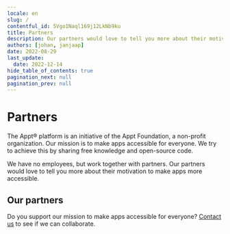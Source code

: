 ```yaml
---
locale: en
slug: /
contentful_id: 5Vgo1Naql169j12LkNb9ku
title: Partners
description: Our partners would love to tell you more about their motivation to make apps more accessible.
authors: [johan, janjaap]
date: 2022-08-29
last_update:
  date: 2022-12-14
hide_table_of_contents: true
pagination_next: null
pagination_prev: null
---
```


# Partners

The Appt® platform is an initiative of the Appt Foundation, a non-profit organization. Our mission is to make apps accessible for everyone. We try to achieve this by sharing free knowledge and open-source code.

We have no employees, but work together with partners. Our partners would love to tell you more about their motivation to make apps more accessible.

## Our partners

<LinkList title="Partners link list" isHighlighted={true}>
  <LinkListItem
    url="/en/partners/abra"
    title="Read more about Abra"
    label="Abra"
    description="Abra builds software and provides consulting to make digital accessibility understandable for everyone."
    image="/img/light/logos/abra-icon.svg"
    imageDark="/img/dark/logos/abra-icon.svg"
    alt="Abra logo"
  />
  <LinkListItem
    url="/en/partners/q42"
    title="Read more about Q42"
    label="Q42"
    description="Digital product studio Q42 is co-initiator of Appt.org and created the library for measuring accessibility features in apps."
    image="/img/light/logos/q42.svg"
    imageDark="/img/dark/logos/q42.svg"
    alt="Q42 logo"
  />
  <LinkListItem
    url="/en/partners/arctouch"
    title="Read more about ArcTouch"
    label="ArcTouch"
    description="ArcTouch designs & develops accessible apps, websites, and connected experiences for companies of all sizes."
    image="/img/light/logos/arctouch-icon.svg"
    imageDark="/img/dark/logos/arctouch-icon.svg"
    alt="ArcTouch logo"
  />
</LinkList>

Do you support our mission to make apps accessible for everyone? [Contact us](mailto:info@appt.org) to see if we can collaborate.
